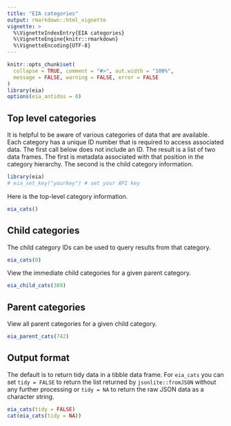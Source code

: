 ```yaml
---
title: "EIA categories"
output: rmarkdown::html_vignette
vignette: >
  %\VignetteIndexEntry{EIA categories}
  %\VignetteEngine{knitr::rmarkdown}
  %\VignetteEncoding{UTF-8}
---
```


```r
knitr::opts_chunk$set(
  collapse = TRUE, comment = "#>", out.width = "100%",
  message = FALSE, warning = FALSE, error = FALSE
)
library(eia)
options(eia_antidos = 0)
```

## Top level categories

It is helpful to be aware of various categories of data that are available. Each category has a unique ID number that is required to access associated data. The first call below does not include an ID. The result is a list of two data frames. The first is metadata associated with that position in the category hierarchy. The second is the child category information.

```r
library(eia)
# eia_set_key("yourkey") # set your API key
```

Here is the top-level category information.

```r
eia_cats()
```

## Child categories

The child category IDs can be used to query results from that category.

```r
eia_cats(0)
```

View the immediate child categories for a given parent category.

```r
eia_child_cats(389)
```

## Parent categories

View all parent categories for a given child category.

```r
eia_parent_cats(742)
```

## Output format

The default is to return tidy data in a tibble data frame. For `eia_cats` you can set `tidy = FALSE` to return the list returned by `jsonlite::fromJSON` without any further processing or `tidy = NA` to return the raw JSON data as a character string.

```r
eia_cats(tidy = FALSE)
cat(eia_cats(tidy = NA))
```
